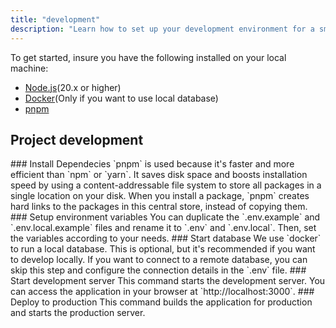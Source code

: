 ```yaml
---
title: "development"
description: "Learn how to set up your development environment for a smoother experience."
---
```



To get started, insure you have the following installed on your local machine:

- [Node.js](https://nodejs.org/en/download/)(20.x or higher)
- [Docker](https://www.docker.com/products/docker-desktop)(Only if you want to use local database)
- [pnpm](https://pnpm.io/installation)

## Project development

<Steps>
  <Step>
    ### Install Dependecies
    <DynamicCodeBlock lang="bash" code="pnpm install" />
    <Card title="Why pnpm?" className="mt-4">
      `pnpm` is used because it's faster and more efficient than `npm` or
      `yarn`. It saves disk space and boosts installation speed by using a
      content-addressable file system to store all packages in a single location
      on your disk. When you install a package, `pnpm` creates hard links to the
      packages in this central store, instead of copying them.
    </Card>
  </Step>
  <Step>
    ### Setup environment variables
    <Card title="Setup .env file" className="mt-4">
      You can duplicate the `.env.example` and `.env.local.example` files and
      rename it to `.env` and `.env.local`. Then, set the variables according to
      your needs.
    </Card>
  </Step>
<Step>
    ### Start database
    <DynamicCodeBlock lang="bash" code="docker compose up -d" />
    <Card title="Why docker?" className="mt-4">
        We use `docker` to run a local database. This is optional, but it's
        recommended if you want to develop locally. If you want to connect to a
        remote database, you can skip this step and configure the connection
        details in the `.env` file.
    </Card>
</Step>

  <Step>
    ### Start development server
    <DynamicCodeBlock lang="bash" code="pnpm run dev" />
    <Card title="Development server" className="mt-4">
      This command starts the development server. You can access the application
      in your browser at `http://localhost:3000`.
    </Card>
  </Step>
  <Step>
    ### Deploy to production
    <DynamicCodeBlock lang="bash" code="pnpm run build && pnpm run start" />
    <Card title="Production deployment" className="mt-4">
      This command builds the application for production and starts the
      production server.
    </Card>
  </Step>
</Steps>
